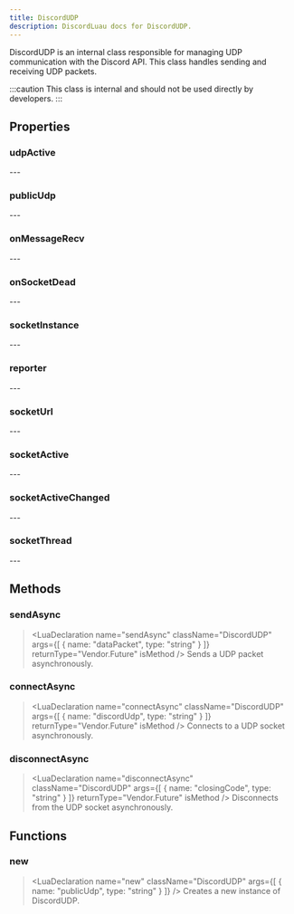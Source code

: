 ```yaml
---
title: DiscordUDP
description: DiscordLuau docs for DiscordUDP.
---
```

[//]: # (This file was automatically compiled through the Generator luau code under this repository)
[//]: # (if you want to edit the documentation of discord-luau, please write changes)
[//]: # (to the discord-luau repository itself, we extract the comments from discord-luau and translate)
[//]: # (them into markdown files that Nextra can interpret!)

[//]: # (----- DOCUMENT IMPORTS ----- )


[//]: # (----- DOCUMENT DESCRIPTION ----- )

DiscordUDP is an internal class responsible for managing UDP communication with the Discord API. This class handles sending and receiving UDP packets.

:::caution
This class is internal and should not be used directly by developers.
:::

[//]: # (----- DOCUMENT PROPERTIES ----- )

## Properties

### udpActive

<LuaProperty name="DiscordUDP.udpActive" type="boolean" />
---
	
### publicUdp

<LuaProperty name="DiscordUDP.publicUdp" type="Nstring" />
---
	
### onMessageRecv

<LuaProperty name="DiscordUDP.onMessageRecv" type="Vendor.Signal<string>" />
---
	
### onSocketDead

<LuaProperty name="DiscordUDP.onSocketDead" type="Vendor.Signal<number>" />
---
	
### socketInstance

<LuaProperty name="DiscordUDP.socketInstance" type="WebSocket" />
---
	
### reporter

<LuaProperty name="DiscordUDP.reporter" type="Vendor.Console" />
---
	
### socketUrl

<LuaProperty name="DiscordUDP.socketUrl" type="string" />
---
	
### socketActive

<LuaProperty name="DiscordUDP.socketActive" type="string" />
---
	
### socketActiveChanged

<LuaProperty name="DiscordUDP.socketActiveChanged" type="Vendor.Signal<boolean>" />
---
	
### socketThread

<LuaProperty name="DiscordUDP.socketThread" type="thread?" />
---
	

[//]: # (----- DOCUMENT METHODS ----- )

## Methods

### sendAsync

> <LuaDeclaration name="sendAsync" className="DiscordUDP" args={[ { name: "dataPacket", type: "string" } ]} returnType="Vendor.Future" isMethod />
Sends a UDP packet asynchronously.
### connectAsync

> <LuaDeclaration name="connectAsync" className="DiscordUDP" args={[ { name: "discordUdp", type: "string" } ]} returnType="Vendor.Future" isMethod />
Connects to a UDP socket asynchronously.
### disconnectAsync

> <LuaDeclaration name="disconnectAsync" className="DiscordUDP" args={[ { name: "closingCode", type: "string" } ]} returnType="Vendor.Future" isMethod />
Disconnects from the UDP socket asynchronously.

[//]: # (----- DOCUMENT FUNCTIONS ----- )

## Functions

### new

> <LuaDeclaration name="new" className="DiscordUDP" args={[ { name: "publicUdp", type: "string" } ]} />
Creates a new instance of DiscordUDP.

